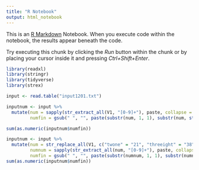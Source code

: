 ```yaml
---
title: "R Notebook"
output: html_notebook
---
```


This is an [R Markdown](http://rmarkdown.rstudio.com) Notebook. When you execute code within the notebook, the results appear beneath the code. 

Try executing this chunk by clicking the *Run* button within the chunk or by placing your cursor inside it and pressing *Ctrl+Shift+Enter*. 

```r
library(readxl)
library(stringr)
library(tidyverse)
library(strex)
```


```r
input <- read.table("input1201.txt")

inputnum <- input %>%
  mutate(num = sapply(str_extract_all(V1, "[0-9]+"), paste, collapse = ""),
         numfin = gsub(" ", "", paste(substr(num, 1, 1), substr(num, str_length(num), str_length(num)))))

sum(as.numeric(inputnum$numfin))
```

```r

inputnum <- input %>%
  mutate(num = str_replace_all(V1, c("twone" = "21", "threeight" = "38", "eighthree" = "83", "oneight" = "18", "eightwo" = "82", "fiveight" ="58", "sevenine" ="79", "nineight" = "98", "one" = "1", "two" = "2", "three" = "3",  "four" = "4", "five" = "5", "six" = "6", "seven" = "7",  "eight" = "8",  "nine" = "9")),
         numnum = sapply(str_extract_all(num, "[0-9]+"), paste, collapse = ""),
         numfin = gsub(" ", "", paste(substr(numnum, 1, 1), substr(numnum, str_length(numnum), str_length(numnum)))))
sum(as.numeric(inputnum$numfin))
```

